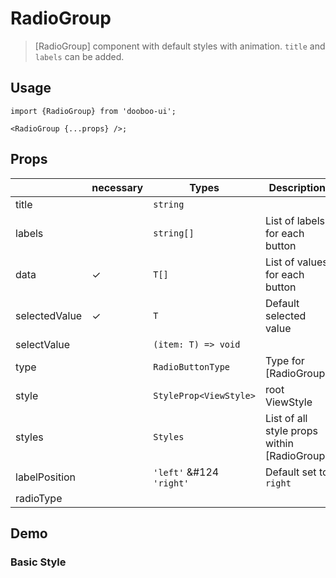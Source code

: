 
<Meta title="Components/RadioGroup" />

# RadioGroup

> [RadioGroup] component with default styles with animation. `title` and `labels` can be added.

## Usage

```tsx
import {RadioGroup} from 'dooboo-ui';

<RadioGroup {...props} />;
```

## Props

|               | necessary | Types                    | Description                                 |
| ------------- | --------- | ------------------------ | ------------------------------------------- |
| title         |           | `string`                 |                                             |
| labels        |           | `string[]`               | List of labels for each button              |
| data          | ✓         | `T[]`                    | List of values for each button              |
| selectedValue | ✓         | `T`                      | Default selected value                      |
| selectValue   |           | `(item: T) => void`      |                                             |
| type          |           | `RadioButtonType`        | Type for [RadioGroup]                       |
| style         |           | `StyleProp<ViewStyle>`   | root ViewStyle                              |
| styles        |           | `Styles`                 | List of all style props within [RadioGroup] |
| labelPosition |           | `'left'` &#124 `'right'` | Default set to `right`                      |
| radioType     |           |                          |                                             |

## Demo

### Basic Style

<Default />
